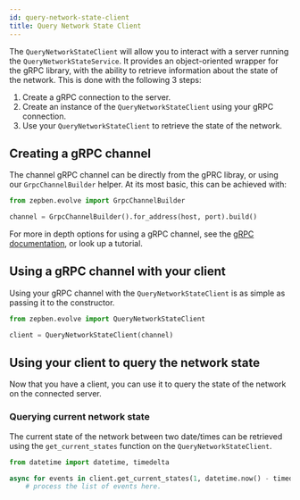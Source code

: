 ```yaml
---
id: query-network-state-client
title: Query Network State Client
---
```



The `QueryNetworkStateClient` will allow you to interact with a server running the `QueryNetworkStateService`. It provides an object-oriented
wrapper for the gRPC library, with the ability to retrieve information about the state of the network. This is done with the following 3 steps:

1. Create a gRPC connection to the server.
1. Create an instance of the `QueryNetworkStateClient` using your gRPC connection.
2. Use your `QueryNetworkStateClient` to retrieve the state of the network.

## Creating a gRPC channel

The channel gRPC channel can be directly from the gPRC libray, or using our `GrpcChannelBuilder` helper. At its most basic, this can be achieved with:

```python
from zepben.evolve import GrpcChannelBuilder

channel = GrpcChannelBuilder().for_address(host, port).build()
```

For more in depth options for using a gRPC channel, see the [gRPC documentation](https://grpc.io/docs/languages/), or look up a tutorial.

## Using a gRPC channel with your client

Using your gRPC channel with the `QueryNetworkStateClient` is as simple as passing it to the constructor.

```python
from zepben.evolve import QueryNetworkStateClient

client = QueryNetworkStateClient(channel)
```

## Using your client to query the network state

Now that you have a client, you can use it to query the state of the network on the connected server.

### Querying current network state

The current state of the network between two date/times can be retrieved using the `get_current_states` function on the `QueryNetworkStateClient`.


```python
from datetime import datetime, timedelta

async for events in client.get_current_states(1, datetime.now() - timedelta(days=1), datetime.now()):
    # process the list of events here.
```

